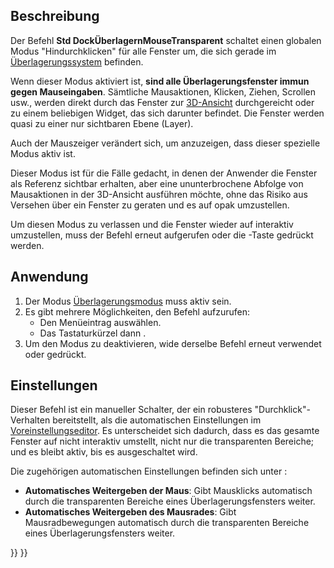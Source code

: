 <languages/>

{{Docnav/de
|[[Std_DockOverlayToggleTransparent/de|DockÜberlagernTransparentUmschalten]]
|[[Std_DockOverlayToggleLeft/de|DockÜberlagernLinksUmschalten]]
|[[Std_View_Menu/de|Std Menü Ansicht]]
|IconL=
|IconR=Std_DockOverlayToggleLeft.svg
|IconC=Freecad.svg
}}

{{GuiCommand/de
|Name=Std DockOverlayMouseTransparent
|Name/de=Std DockÜberlagernMaustransparent
|MenuLocation=Ansicht → Dock panel overlay → Mausaktionen in angedockten Fenstern umleiten
|Workbenches=Alle
|Shortcut={{KEY|T}} {{KEY|T}}
|Version=1.0
|SeeAlso=[[Std_DockOverlayAll/de|DockÜberlagernAlle]]
}}

<span id="Description"></span>
==Beschreibung==

Der Befehl '''Std DockÜberlagernMouseTransparent''' schaltet einen globalen Modus "Hindurchklicken" für alle Fenster um, die sich gerade im [[Std_DockOverlayAll/de|Überlagerungssystem]] befinden.

Wenn dieser Modus aktiviert ist, '''sind alle Überlagerungsfenster immun gegen Mauseingaben'''. Sämtliche Mausaktionen, Klicken, Ziehen, Scrollen usw., werden direkt durch das Fenster zur [[3D_view/de|3D-Ansicht]] durchgereicht oder zu einem beliebigen Widget, das sich darunter befindet. Die Fenster werden quasi zu einer nur sichtbaren Ebene (Layer).

Auch der Mauszeiger verändert sich, um anzuzeigen, dass dieser spezielle Modus aktiv ist.

Dieser Modus ist für die Fälle gedacht, in denen der Anwender die Fenster als Referenz sichtbar erhalten, aber eine ununterbrochene Abfolge von Mausaktionen in der 3D-Ansicht ausführen möchte, ohne das Risiko aus Versehen über ein Fenster zu geraten und es auf opak umzustellen.

Um diesen Modus zu verlassen und die Fenster wieder auf interaktiv umzustellen, muss der Befehl erneut aufgerufen oder die {{KEY|Esc}}-Taste gedrückt werden.

<span id="Usage"></span>
==Anwendung==

# Der Modus [[Std_DockOverlayAll/de|Überlagerungsmodus]] muss aktiv sein.
# Es gibt mehrere Möglichkeiten, den Befehl aufzurufen:
#* Den Menüeintrag {{MenuCommand|Ansicht → Dock panel overlay → Mausaktionen in angedockten Fenstern umleiten}} auswählen.
#* Das Tastaturkürzel {{KEY|T}} dann {{KEY|T}}.
# Um den Modus zu deaktivieren, wide derselbe Befehl erneut verwendet oder {{KEY|Esc}} gedrückt.

<span id="Preferences"></span>
==Einstellungen==

Dieser Befehl ist ein manueller Schalter, der ein robusteres "Durchklick"-Verhalten bereitstellt, als die automatischen Einstellungen im [[Preferences_Editor/de|Voreinstellungseditor]]. Es unterscheidet sich dadurch, dass es das gesamte Fenster auf nicht interaktiv umstellt, nicht nur die transparenten Bereiche; und es bleibt aktiv, bis es ausgeschaltet wird.

Die zugehörigen automatischen Einstellungen befinden sich unter {{MenuCommand|Bearbeiten → Einstellungen... → Anzeige → Benutzeroberfläche → Überlagerungsmodus}}:
* '''Automatisches Weitergeben der Maus''': Gibt Mausklicks automatisch durch die transparenten Bereiche eines Überlagerungsfensters weiter.
* '''Automatisches Weitergeben des Mausrades''': Gibt Mausradbewegungen automatisch durch die transparenten Bereiche eines Überlagerungsfensters weiter.


{{Docnav/de
|[[Std_DockOverlayToggleTransparent/de|DockÜberlagernTransparentUmschalten]]
|[[Std_DockOverlayToggleLeft/de|DockÜberlagernLinksUmschalten]]
|[[Std_View_Menu/de|Std Menü Ansicht]]
|IconL=
|IconR=Std_DockOverlayToggleLeft.svg
|IconC=Freecad.svg
}}

{{Std_Base_navi{{#translation:}}}}
{{Userdocnavi{{#translation:}}}}